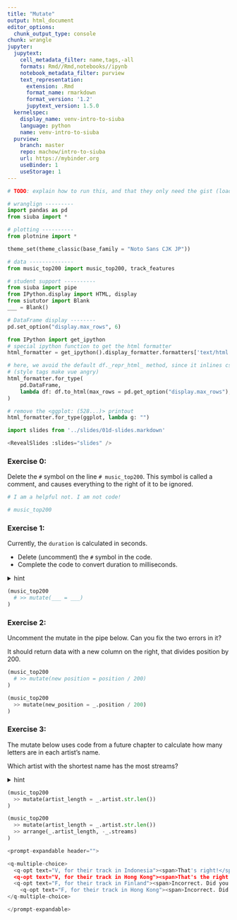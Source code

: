 ```yaml
---
title: "Mutate"
output: html_document
editor_options: 
  chunk_output_type: console
chunk: wrangle
jupyter:
  jupytext:
    cell_metadata_filter: name,tags,-all
    formats: Rmd//Rmd,notebooks//ipynb
    notebook_metadata_filter: purview
    text_representation:
      extension: .Rmd
      format_name: rmarkdown
      format_version: '1.2'
      jupytext_version: 1.5.0
  kernelspec:
    display_name: venv-intro-to-siuba
    language: python
    name: venv-intro-to-siuba
  purview:
    branch: master
    repo: machow/intro-to-siuba
    url: https://mybinder.org
    useBinder: 1
    useStorage: 1
---
```


```python
# TODO: explain how to run this, and that they only need the gist (loads tools)

# wranglign ---------
import pandas as pd
from siuba import *

# plotting ----------
from plotnine import *

theme_set(theme_classic(base_family = "Noto Sans CJK JP"))

# data --------------
from music_top200 import music_top200, track_features

# student support ----------
from siuba import pipe
from IPython.display import HTML, display
from siututor import Blank
___ = Blank()

# DataFrame display --------
pd.set_option("display.max_rows", 6)

from IPython import get_ipython
# special ipython function to get the html formatter
html_formatter = get_ipython().display_formatter.formatters['text/html']

# here, we avoid the default df._repr_html_ method, since it inlines css
# (style tags make vue angry)
html_formatter.for_type(
    pd.DataFrame,
    lambda df: df.to_html(max_rows = pd.get_option("display.max_rows"), show_dimensions = True)
)

# remove the <ggplot: (528...)> printout
html_formatter.for_type(ggplot, lambda g: "")

```

```python
import slides from '../slides/01d-slides.markdown'

<RevealSlides :slides="slides" />

```


### Exercise 0:

Delete the `#` symbol on the line `# music_top200`. This symbol is called a comment, and causes everything to the right of it to be ignored.

```python
# I am a helpful not. I am not code!

# music_top200
```

### Exercise 1:

Currently, the `duration` is calculated in seconds.

* Delete (uncomment) the `#` symbol in the code.
* Complete the code to convert duration to milliseconds.

<details>
  <summary>hint</summary>
  
  > Delete the # symbol. This is called a comment. When it is the first non-blank on a line, it stops that line from being run.
  
  > 1 second is 1000 milliseconds. So you would multiply the duration by 1000.
</details>

```python
(music_top200
  # >> mutate(___ = ___)
)
```


### Exercise 2:

Uncomment the mutate in the pipe below. Can you fix the two errors in it?

It should return data with a new column on the right, that divides position by 200.


```python
(music_top200
  # >> mutate(new position = position / 200)
)
```

```python
(music_top200
  >> mutate(new_position = _.position / 200)
)
```

### Exercise 3: 

The mutate below uses code from a future chapter to calculate how many letters are in each artist's name.

Which artist with the shortest name has the most streams?

<details>
  <summary>hint</summary>
  
  > You'll need to use an arrange in the pipe with 2 arguments.
</details>

```python
(music_top200
  >> mutate(artist_length = _.artist.str.len())
)
```

```python
(music_top200
  >> mutate(artist_length = _.artist.str.len())
  >> arrange(_.artist_length, -_.streams)
)
```

```python

<prompt-expandable header="">

<q-multiple-choice>
  <q-opt text="V, for their track in Indonesia"><span>That's right!</span></q-opt>
  <q-opt text="V, for their track in Hong Kong"><span>That's the right artist, but did you sort by most streams first?</span></q-opt>
  <q-opt text="F, for their track in Finland"><span>Incorrect. Did you sort by most streams first?</span></q-opt>
    <q-opt text="F, for their track in Hong Kong"><span>Incorrect. Did you sort by most streams first?</span></q-opt>
</q-multiple-choice>

</prompt-expandable>

```

